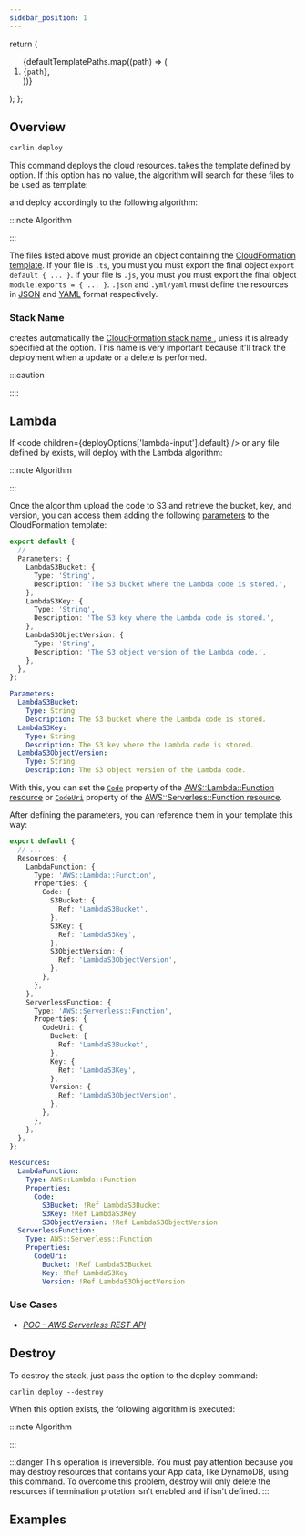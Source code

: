 ```yaml
---
sidebar_position: 1
---
```




  return (
    <ol>
      {defaultTemplatePaths.map((path) => (
        <li key={path}>
          <code>{path}</code>,
        </li>
      ))}
    </ol>
  );
};

## Overview

```bash
carlin deploy
```

This command deploys the cloud resources. <Carlin /> takes the template defined by <OptionAliasesInline options={deployOptions} option="template-path" to="/docs/api-reference/deploy#template-path" /> option. If this option has no value, the algorithm will search for these files to be used as template:

<DefaultTemplatePaths />

and deploy accordingly to the following algorithm:

:::note Algorithm

<Algorithm algorithm={deployComment} />

:::

The files listed above must provide an object containing the [CloudFormation template](https://docs.aws.amazon.com/AWSCloudFormation/latest/UserGuide/template-guide.html). If your file is `.ts`, you must you must export the final object `export default { ... }`. If your file is `.js`, you must you must export the final object `module.exports = { ... }`. `.json` and `.yml/yaml` must define the resources in [JSON](https://www.json.org/json-en.html) and [YAML](https://yaml.org/) format respectively.

### Stack Name

<Carlin /> creates automatically the <a href="https://docs.aws.amazon.com/AWSCloudFormation/latest/UserGuide/cfn-using-console-create-stack-parameters.html">
  CloudFormation stack name
</a>, unless it is already specified at the <OptionAliasesInline
  options={deployOptions}
  option="stack-name"
  to="/docs/api-reference/deploy#stack-name"
/> option. This name is very important because it'll track the deployment when a
update or a delete is performed.

:::caution

<InnerHTML html={stackNameWarningComment} />

::::

<InnerHTML html={stackNameComment} />

## Lambda

If <code children={deployOptions['lambda-input'].default} /> or any file defined by <OptionAliasesInline options={deployOptions} option="lambda-input" to="/docs/api-reference/deploy#lambda-input" /> exists, <Carlin /> will deploy with the Lambda algorithm:

:::note Algorithm

<Algorithm algorithm={deployLambdaCodeComment} />
:::

Once the algorithm upload the code to S3 and retrieve the bucket, key,
and version, you can access them adding the following [parameters](https://docs.aws.amazon.com/AWSCloudFormation/latest/UserGuide/parameters-section-structure.html) to
the CloudFormation template:

<Tabs groupId="cfnTemplate">
<TabItem value="ts" label="TypeScript" default>

```ts
export default {
  // ...
  Parameters: {
    LambdaS3Bucket: {
      Type: 'String',
      Description: 'The S3 bucket where the Lambda code is stored.',
    },
    LambdaS3Key: {
      Type: 'String',
      Description: 'The S3 key where the Lambda code is stored.',
    },
    LambdaS3ObjectVersion: {
      Type: 'String',
      Description: 'The S3 object version of the Lambda code.',
    },
  },
};
```

</TabItem>
<TabItem value="yaml" label="Yaml">

```yml
Parameters:
  LambdaS3Bucket:
    Type: String
    Description: The S3 bucket where the Lambda code is stored.
  LambdaS3Key:
    Type: String
    Description: The S3 key where the Lambda code is stored.
  LambdaS3ObjectVersion:
    Type: String
    Description: The S3 object version of the Lambda code.
```

</TabItem>
</Tabs>

With this, you can set the [`Code`](https://docs.aws.amazon.com/AWSCloudFormation/latest/UserGuide/aws-properties-lambda-function-code.html)
property of the [AWS::Lambda::Function resource](https://docs.aws.amazon.com/AWSCloudFormation/latest/UserGuide/aws-resource-lambda-function.html)
or [`CodeUri`](https://docs.aws.amazon.com/serverless-application-model/latest/developerguide/sam-property-function-functioncode.html) property
of the [AWS::Serverless::Function resource](https://docs.aws.amazon.com/serverless-application-model/latest/developerguide/sam-resource-function.html).

After defining the parameters, you can reference them in your template this way:

<Tabs groupId="cfnTemplate">
<TabItem value="ts" label="TypeScript" default>

```ts
export default {
  // ...
  Resources: {
    LambdaFunction: {
      Type: 'AWS::Lambda::Function',
      Properties: {
        Code: {
          S3Bucket: {
            Ref: 'LambdaS3Bucket',
          },
          S3Key: {
            Ref: 'LambdaS3Key',
          },
          S3ObjectVersion: {
            Ref: 'LambdaS3ObjectVersion',
          },
        },
      },
    },
    ServerlessFunction: {
      Type: 'AWS::Serverless::Function',
      Properties: {
        CodeUri: {
          Bucket: {
            Ref: 'LambdaS3Bucket',
          },
          Key: {
            Ref: 'LambdaS3Key',
          },
          Version: {
            Ref: 'LambdaS3ObjectVersion',
          },
        },
      },
    },
  },
};
```

</TabItem>
<TabItem value="yaml" label="Yaml">

```yml
Resources:
  LambdaFunction:
    Type: AWS::Lambda::Function
    Properties:
      Code:
        S3Bucket: !Ref LambdaS3Bucket
        S3Key: !Ref LambdaS3Key
        S3ObjectVersion: !Ref LambdaS3ObjectVersion
  ServerlessFunction:
    Type: AWS::Serverless::Function
    Properties:
      CodeUri:
        Bucket: !Ref LambdaS3Bucket
        Key: !Ref LambdaS3Key
        Version: !Ref LambdaS3ObjectVersion
```

</TabItem>
</Tabs>

### Use Cases

- _[POC - AWS Serverless REST API](https://github.com/ttoss/poc-aws-serverless-rest-api/tree/112df23a823294a8b29d0c70f1d0127373759ef1)_

## Destroy

To destroy the stack, just pass the option <OptionAliasesInline options={deployOptions} option="destroy" to="/docs/api-reference/deploy#destroy" /> to the deploy command:

```
carlin deploy --destroy
```

When this option exists, the following algorithm is executed:

:::note Algorithm

<Algorithm algorithm={destroyComment} />
:::

:::danger
This operation is irreversible. You must pay attention because you may destroy resources that contains your App data, like DynamoDB, using this command.
To overcome this problem, destroy will only delete the resources if termination protetion isn't enabled and if <OptionAliasesInline options={cliOptions} option="environment" /> isn't defined.
:::

## Examples

<Examples examples={deployExamples} />
